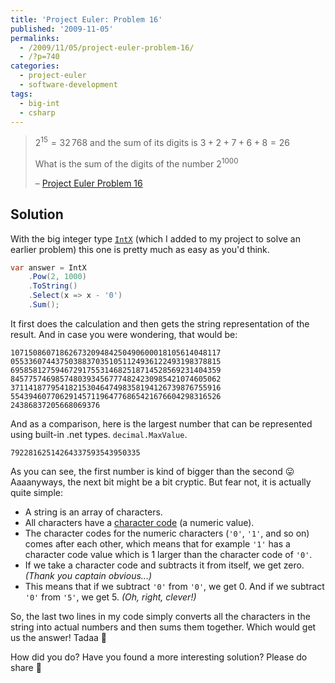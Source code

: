 ---
title: 'Project Euler: Problem 16'
published: '2009-11-05'
permalinks:
  - /2009/11/05/project-euler-problem-16/
  - /?p=740
categories:
  - project-euler
  - software-development
tags:
  - big-int
  - csharp
---

> $2^{15} = 32\,768$ and the sum of its digits is $3 + 2 + 7 + 6 + 8 = 26$
>
> What is the sum of the digits of the number $2^{1000}$
>
> – [Project Euler Problem 16](https://projecteuler.net/problem=16)

## Solution

With the big integer type [`IntX`](https://www.nuget.org/packages/IntX) (which I added to my project to solve an earlier problem) this one is pretty much as easy as you'd think.

```csharp
var answer = IntX
    .Pow(2, 1000)
    .ToString()
    .Select(x => x - '0')
    .Sum();
```

It first does the calculation and then gets the string representation of the result. And in case you were wondering, that would be:

```text
10715086071862673209484250490600018105614048117
05533607443750388370351051124936122493198378815
69585812759467291755314682518714528569231404359
84577574698574803934567774824230985421074605062
37114187795418215304647498358194126739876755916
55439460770629145711964776865421676604298316526
24386837205668069376
```

And as a comparison, here is the largest number that can be represented using built-in .net types. `decimal.MaxValue`.

```text
79228162514264337593543950335
```

As you can see, the first number is kind of bigger than the second 😛 Aaaanyways, the next bit might be a bit cryptic. But fear not, it is actually quite simple:

- A string is an array of characters.
- All characters have a <a href="http://en.wikipedia.org/wiki/Character_code">character code</a> (a numeric value).
- The character codes for the numeric characters (`'0'`, `'1'`, and so on) comes
  after each other, which means that for example `'1'` has a character code
  value which is 1 larger than the character code of `'0'`.
- If we take a character code and subtracts it from itself, we get zero. <cite>(Thank you captain obvious...)</cite>
- This means that if we subtract `'0'` from `'0'`, we get 0. And if we subtract
  `'0'` from `'5'`, we get 5. <cite>(Oh, right, clever!)</cite>

So, the last two lines in my code simply converts all the characters in the string into actual numbers and then sums them together. Which would get us the answer! Tadaa 🤯

How did you do? Have you found a more interesting solution? Please do share 🙂
